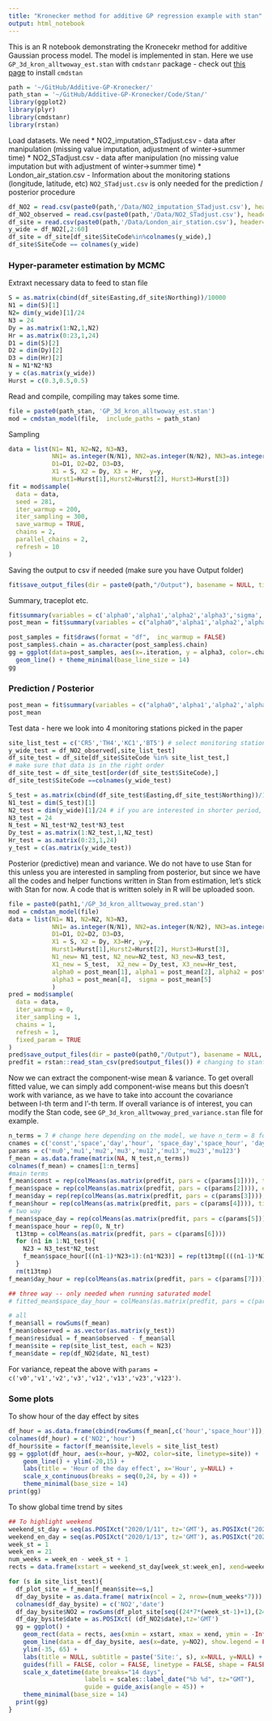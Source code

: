 ```yaml
---
title: "Kronecker method for additive GP regression example with stan"
output: html_notebook
---
```


This is an R notebook demonstrating the Kronecekr method for additive Gaussian process model. The model is implemented in stan. Here we use `GP_3d_kron_alltwoway_est.stan` with `cmdstanr` package - check out [this page](https://mc-stan.org/cmdstanr/) to install `cmdstan`

```r
path = '~/GitHub/Additive-GP-Kronecker/'
path_stan = '~/GitHub/Additive-GP-Kronecker/Code/Stan/'
library(ggplot2)
library(plyr)
library(cmdstanr)
library(rstan)
```

Load datasets. We need
* NO2_imputation_STadjust.csv - data after manipulation (missing value imputation, adjustment of winter->summer time)
* NO2_STadjust.csv - data after manipulation (no missing value imputation but with adjustment of winter->summer time)
* London_air_station.csv - Information about the monitoring stations (longitude, latitude, etc)
`NO2_STadjust.csv` is only needed for the prediction / posterior procedure

```r
df_NO2 = read.csv(paste0(path,'/Data/NO2_imputation_STadjust.csv'), header=TRUE)
df_NO2_observed = read.csv(paste0(path,'/Data/NO2_STadjust.csv'), header=TRUE)
df_site = read.csv(paste0(path,'/Data/London_air_station.csv'), header=TRUE)
y_wide = df_NO2[,2:60] 
df_site = df_site[df_site$SiteCode%in%colnames(y_wide),]
df_site$SiteCode == colnames(y_wide)
```

### Hyper-parameter estimation by MCMC
Extraxt necessary data to feed to stan file
```r
S = as.matrix(cbind(df_site$Easting,df_site$Northing))/10000
N1 = dim(S)[1]
N2= dim(y_wide)[1]/24
N3 = 24
Dy = as.matrix(1:N2,1,N2)
Hr = as.matrix(0:23,1,24)
D1 = dim(S)[2]
D2 = dim(Dy)[2]
D3 = dim(Hr)[2]
N = N1*N2*N3
y = c(as.matrix(y_wide))
Hurst = c(0.3,0.5,0.5)
```
Read and compile, compiling may takes some time.
```r
file = paste0(path_stan, 'GP_3d_kron_alltwoway_est.stan')
mod = cmdstan_model(file,  include_paths = path_stan)
```
Sampling
```r
data = list(N1= N1, N2=N2, N3=N3,
            NN1= as.integer(N/N1), NN2=as.integer(N/N2), NN3=as.integer(N/N3), 
            D1=D1, D2=D2, D3=D3, 
            X1 = S, X2 = Dy, X3 = Hr,  y=y, 
            Hurst1=Hurst[1],Hurst2=Hurst[2], Hurst3=Hurst[3])
fit = mod$sample(
  data = data, 
  seed = 281, 
  iter_warmup = 200,
  iter_sampling = 300,
  save_warmup = TRUE,
  chains = 2, 
  parallel_chains = 2,
  refresh = 10
)
```

Saving the output to csv if needed (make sure you have Output folder)
```r
fit$save_output_files(dir = paste0(path,"/Output"), basename = NULL, timestamp = TRUE, random = TRUE)
```

Summary, traceplot etc.
```r
fit$summary(variables = c('alpha0','alpha1','alpha2','alpha3','sigma','lp__'))
post_mean = fit$summary(variables = c("alpha0",'alpha1','alpha2','alpha3','sigma'))$mean
```

```r
post_samples = fit$draws(format = "df",  inc_warmup = FALSE)
post_samples$.chain = as.character(post_samples$.chain)
gg = ggplot(data=post_samples, aes(x=.iteration, y = alpha3, color=.chain))+
  geom_line() + theme_minimal(base_line_size = 14)
gg
```

### Prediction / Posterior

```r
post_mean = fit$summary(variables = c("alpha0",'alpha1','alpha2','alpha3','sigma'))$mean
post_mean
```
Test data - here we look into 4 monitoring stations picked in the paper
```r
site_list_test = c('CR5','TH4','KC1','BT5') # select monitoring stations of interest
y_wide_test = df_NO2_observed[,site_list_test]
df_site_test = df_site[df_site$SiteCode %in% site_list_test,]
# make sure that data is in the right order
df_site_test = df_site_test[order(df_site_test$SiteCode),]
df_site_test$SiteCode ==colnames(y_wide_test)

S_test = as.matrix(cbind(df_site_test$Easting,df_site_test$Northing))/10000
N1_test = dim(S_test)[1]
N2_test = dim(y_wide)[1]/24 # if you are interested in shorter period, you can change here!
N3_test = 24
N_test = N1_test*N2_test*N3_test
Dy_test = as.matrix(1:N2_test,1,N2_test)
Hr_test = as.matrix(0:23,1,24)
y_test = c(as.matrix(y_wide_test))
```
Posterior (predictive) mean and variance. We do not have to use Stan for this unless you are interested in sampling from posterior, but since we have all the codes and helper functions written in Stan from estimation, let's stick with Stan for now. A code that is written solely in R will be uploaded soon.
```r
file = paste0(path1,'/GP_3d_kron_alltwoway_pred.stan')
mod = cmdstan_model(file)
data = list(N1= N1, N2=N2, N3=N3, 
            NN1= as.integer(N/N1), NN2=as.integer(N/N2), NN3=as.integer(N/N3), 
            D1=D1, D2=D2, D3=D3,
            X1 = S, X2 = Dy, X3=Hr, y=y, 
            Hurst1=Hurst[1],Hurst2=Hurst[2], Hurst3=Hurst[3],
            N1_new= N1_test, N2_new=N2_test, N3_new=N3_test, 
            X1_new = S_test,  X2_new = Dy_test, X3_new=Hr_test,
            alpha0 = post_mean[1], alpha1 = post_mean[2], alpha2 = post_mean[3], 
            alpha3 = post_mean[4],  sigma = post_mean[5]
            )
pred = mod$sample(
  data = data, 
  iter_warmup = 0,
  iter_sampling = 1,
  chains = 1, 
  refresh = 1,
  fixed_param = TRUE
)
pred$save_output_files(dir = paste0(path0,"/Output"), basename = NULL, timestamp = TRUE, random = TRUE)
predfit = rstan::read_stan_csv(pred$output_files()) # changing to stanfit object 
```
Now we can extract the component-wise mean & variance. To get overall fitted value, we can simply add component-wise means but this doesn't work with variance, as we have to take into account the covariance between l-th term and l'-th term. If overall variance is of interest, you can modify the Stan code, see `GP_3d_kron_alltwoway_pred_variance.stan` file for example.
```r
n_terms = 7 # change here depending on the model, we have n_term = 8 for saturated model
cnames = c('const','space','day','hour', 'space_day','space_hour', 'day_hour','space_day_hour')
params = c('mu0','mu1','mu2','mu3','mu12','mu13','mu23','mu123')
f_mean = as.data.frame(matrix(NA, N_test,n_terms))
colnames(f_mean) = cnames[1:n_terms]
#main terms
f_mean$const = rep(colMeans(as.matrix(predfit, pars = c(params[1]))), times=N_test)
f_mean$space = rep(colMeans(as.matrix(predfit, pars = c(params[2]))), each=(N2_test*N3_test))
f_mean$day = rep(rep(colMeans(as.matrix(predfit, pars = c(params[3]))),each = N3_test),times=N1_test)
f_mean$hour = rep(colMeans(as.matrix(predfit, pars = c(params[4]))), times=(N1_test*N2_test))
# two way
f_mean$space_day = rep(colMeans(as.matrix(predfit, pars = c(params[5]))), each=N3_test)
f_mean$space_hour = rep(0, N_tr)
  t13tmp = colMeans(as.matrix(predfit, pars = c(params[6])))
  for (n1 in 1:N1_test){
    N23 = N3_test*N2_test
    f_mean$space_hour[((n1-1)*N23+1):(n1*N23)] = rep(t13tmp[(((n1-1)*N3_test)+1):(n1*N3_test)],times=N2_test)
  }
  rm(t13tmp)
f_mean$day_hour = rep(colMeans(as.matrix(predfit, pars = c(params[7]))), times=N1_test)

## three way -- only needed when running saturated model
# fitted_mean$space_day_hour = colMeans(as.matrix(predfit, pars = c(params[8]))) 

# all
f_mean$all = rowSums(f_mean)
f_mean$observed = as.vector(as.matrix(y_test))
f_mean$residual = f_mean$observed - f_mean$all
f_mean$site = rep(site_list_test, each = N23)
f_mean$date = rep(df_NO2$date, N1_test)
```
For variance, repeat the above with `params = c('v0','v1','v2','v3','v12','v13','v23','v123')`. 

### Some plots
To show hour of the day effect by sites 
```r
df_hour = as.data.frame(cbind(rowSums(f_mean[,c('hour','space_hour')]), rep(0:23, length(site_list_test))))
colnames(df_hour) = c('NO2','hour')
df_hour$site = factor(f_mean$site,levels = site_list_test)
gg = ggplot(df_hour, aes(x=hour, y=NO2, color=site, linetype=site)) +
    geom_line() + ylim(-20,15) +
    labs(title = 'Hour of the day effect', x='Hour', y=NULL) +
    scale_x_continuous(breaks = seq(0,24, by = 4)) +
    theme_minimal(base_size = 14)
print(gg)
```
To show global time trend by sites
```r
## To highlight weekend
weekend_st_day = seq(as.POSIXct("2020/1/11", tz='GMT'), as.POSIXct("2020/5/31", tz='GMT'), by = '7 days')
weekend_en_day = seq(as.POSIXct("2020/1/13", tz='GMT'), as.POSIXct("2020/6/1", tz='GMT'), by = '7 days')
week_st = 1
week_en = 21
num_weeks = week_en - week_st + 1
rects = data.frame(xstart = weekend_st_day[week_st:week_en], xend=weekend_en_day[week_st:week_en], col = rep('Weekend',num_weeks))

for (s in site_list_test){
  df_plot_site = f_mean[f_mean$site==s,]
  df_day_bysite = as.data.frame( matrix(ncol = 2, nrow=(num_weeks*7)))
  colnames(df_day_bysite) = c('NO2','date')
  df_day_bysite$NO2 = rowSums(df_plot_site[seq((24*7*(week_st-1)+1),(24*7*week_en),by=24),c('day','space_day')])
  df_day_bysite$date = as.POSIXct( (df_NO2$date),tz='GMT')
  gg = ggplot() +
    geom_rect(data = rects, aes(xmin = xstart, xmax = xend, ymin = -Inf, ymax = Inf, fill = col), alpha = 0.3) +
    geom_line(data = df_day_bysite, aes(x=date, y=NO2), show.legend = FALSE) +
    ylim(-35, 65) + 
    labs(title = NULL, subtitle = paste('Site:', s), x=NULL, y=NULL) +
    guides(fill = FALSE, color = FALSE, linetype = FALSE, shape = FALSE) +
    scale_x_datetime(date_breaks="14 days", 
                     labels = scales::label_date("%b %d", tz="GMT"),
                     guide = guide_axis(angle = 45)) +
    theme_minimal(base_size = 14) 
  print(gg)  
}
```
